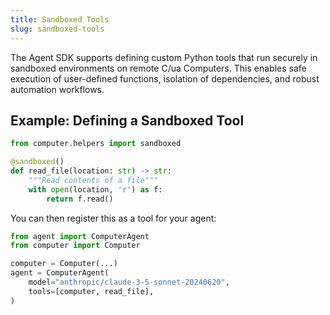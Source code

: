 ```yaml
---
title: Sandboxed Tools
slug: sandboxed-tools
---
```


The Agent SDK supports defining custom Python tools that run securely in sandboxed environments on remote C/ua Computers. This enables safe execution of user-defined functions, isolation of dependencies, and robust automation workflows.

## Example: Defining a Sandboxed Tool

```python
from computer.helpers import sandboxed

@sandboxed()
def read_file(location: str) -> str:
    """Read contents of a file"""
    with open(location, 'r') as f:
        return f.read()
```

You can then register this as a tool for your agent:

```python
from agent import ComputerAgent
from computer import Computer

computer = Computer(...)
agent = ComputerAgent(
    model="anthropic/claude-3-5-sonnet-20240620",
    tools=[computer, read_file],
)
```